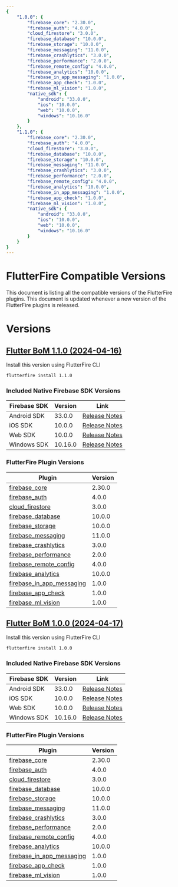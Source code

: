 ```yaml
---
{
    "1.0.0": {
        "firebase_core": "2.30.0",
        "firebase_auth": "4.0.0",
        "cloud_firestore": "3.0.0",
        "firebase_database": "10.0.0",
        "firebase_storage": "10.0.0",
        "firebase_messaging": "11.0.0",
        "firebase_crashlytics": "3.0.0",
        "firebase_performance": "2.0.0",
        "firebase_remote_config": "4.0.0",
        "firebase_analytics": "10.0.0",
        "firebase_in_app_messaging": "1.0.0",
        "firebase_app_check": "1.0.0",
        "firebase_ml_vision": "1.0.0",
        "native_sdk": {
            "android": "33.0.0",
            "ios": "10.0.0",
            "web": "10.0.0",
            "windows": "10.16.0"
        }
    },
    "1.1.0": {
        "firebase_core": "2.30.0",
        "firebase_auth": "4.0.0",
        "cloud_firestore": "3.0.0",
        "firebase_database": "10.0.0",
        "firebase_storage": "10.0.0",
        "firebase_messaging": "11.0.0",
        "firebase_crashlytics": "3.0.0",
        "firebase_performance": "2.0.0",
        "firebase_remote_config": "4.0.0",
        "firebase_analytics": "10.0.0",
        "firebase_in_app_messaging": "1.0.0",
        "firebase_app_check": "1.0.0",
        "firebase_ml_vision": "1.0.0",
        "native_sdk": {
            "android": "33.0.0",
            "ios": "10.0.0",
            "web": "10.0.0",
            "windows": "10.16.0"
        }
    }
}
---
```


# FlutterFire Compatible Versions

This document is listing all the compatible versions of the FlutterFire plugins. This document is updated whenever a new version of the FlutterFire plugins is released.

# Versions

## [Flutter BoM 1.1.0 (2024-04-16)](https://github.com/firebase/flutterfire/blob/master/CHANGELOG.md#2024-04-16)

Install this version using FlutterFire CLI

```bash
flutterfire install 1.1.0
```

### Included Native Firebase SDK Versions

| Firebase SDK | Version | Link |
|------------|---------|------|
| Android SDK | 33.0.0 | [Release Notes](https://firebase.google.com/support/release-notes/android#bom_v32-8-1) |
| iOS SDK | 10.0.0 | [Release Notes](https://firebase.google.com/support/release-notes/ios#version_10240_-_april_9_2024) |
| Web SDK | 10.0.0 | [Release Notes](https://firebase.google.com/support/release-notes/ios#version_10240_-_april_9_2024) |
| Windows SDK | 10.16.0 | [Release Notes](https://firebase.google.com/support/release-notes/ios#version_10240_-_april_9_2024) |


### FlutterFire Plugin Versions
| Plugin | Version |
|--------|---------|
| [firebase_core](https://pub.dev/packages/firebase_core/versions/2.30.0) | 2.30.0 |
| [firebase_auth](https://pub.dev/packages/firebase_auth/versions/4.0.0) | 4.0.0 |
| [cloud_firestore](https://pub.dev/packages/cloud_firestore/versions/3.0.0) | 3.0.0 |
| [firebase_database](https://pub.dev/packages/firebase_database/versions/10.0.0) | 10.0.0 |
| [firebase_storage](https://pub.dev/packages/firebase_storage/versions/10.0.0) | 10.0.0 |
| [firebase_messaging](https://pub.dev/packages/firebase_messaging/versions/11.0.0) | 11.0.0 |
| [firebase_crashlytics](https://pub.dev/packages/firebase_crashlytics/versions/3.0.0) | 3.0.0 |
| [firebase_performance](https://pub.dev/packages/firebase_performance/versions/2.0.0) | 2.0.0 |
| [firebase_remote_config](https://pub.dev/packages/firebase_remote_config/versions/4.0.0) | 4.0.0 |
| [firebase_analytics](https://pub.dev/packages/firebase_analytics/versions/10.0.0) | 10.0.0 |
| [firebase_in_app_messaging](https://pub.dev/packages/firebase_in_app_messaging/versions/1.0.0) | 1.0.0 |
| [firebase_app_check](https://pub.dev/packages/firebase_app_check/versions/1.0.0) | 1.0.0 |
| [firebase_ml_vision](https://pub.dev/packages/firebase_ml_vision/versions/1.0.0) | 1.0.0 |


## [Flutter BoM 1.0.0 (2024-04-17)](https://github.com/firebase/flutterfire/blob/master/CHANGELOG.md#2024-04-16)

Install this version using FlutterFire CLI

```bash
flutterfire install 1.0.0
```

### Included Native Firebase SDK Versions

| Firebase SDK | Version | Link |
|------------|---------|------|
| Android SDK | 33.0.0 | [Release Notes](https://firebase.google.com/support/release-notes/android#bom_v32-8-1) |
| iOS SDK | 10.0.0 | [Release Notes](https://firebase.google.com/support/release-notes/ios#version_10240_-_april_9_2024) |
| Web SDK | 10.0.0 | [Release Notes](https://firebase.google.com/support/release-notes/js#version_10240_-_april_9_2024) |
| Windows SDK | 10.16.0 | [Release Notes](https://firebase.google.com/support/release-notes/ios#version_10240_-_april_9_2024) |


### FlutterFire Plugin Versions
| Plugin | Version |
|--------|---------|
| [firebase_core](https://pub.dev/packages/firebase_core/versions/2.30.0) | 2.30.0 |
| [firebase_auth](https://pub.dev/packages/firebase_auth/versions/4.0.0) | 4.0.0 |
| [cloud_firestore](https://pub.dev/packages/cloud_firestore/versions/3.0.0) | 3.0.0 |
| [firebase_database](https://pub.dev/packages/firebase_database/versions/10.0.0) | 10.0.0 |
| [firebase_storage](https://pub.dev/packages/firebase_storage/versions/10.0.0) | 10.0.0 |
| [firebase_messaging](https://pub.dev/packages/firebase_messaging/versions/11.0.0) | 11.0.0 |
| [firebase_crashlytics](https://pub.dev/packages/firebase_crashlytics/versions/3.0.0) | 3.0.0 |
| [firebase_performance](https://pub.dev/packages/firebase_performance/versions/2.0.0) | 2.0.0 |
| [firebase_remote_config](https://pub.dev/packages/firebase_remote_config/versions/4.0.0) | 4.0.0 |
| [firebase_analytics](https://pub.dev/packages/firebase_analytics/versions/10.0.0) | 10.0.0 |
| [firebase_in_app_messaging](https://pub.dev/packages/firebase_in_app_messaging/versions/1.0.0) | 1.0.0 |
| [firebase_app_check](https://pub.dev/packages/firebase_app_check/versions/1.0.0) | 1.0.0 |
| [firebase_ml_vision](https://pub.dev/packages/firebase_ml_vision/versions/1.0.0) | 1.0.0 |
